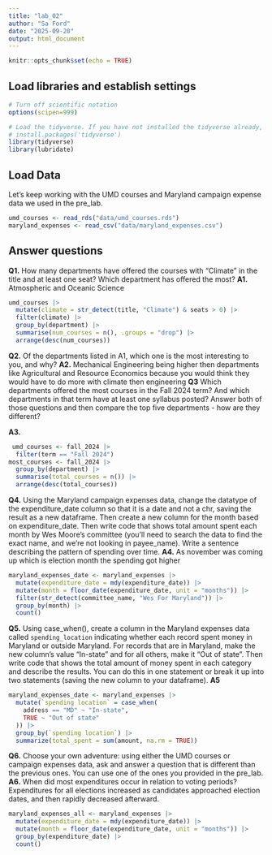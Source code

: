 ```yaml
---
title: "lab_02"
author: "Sa Ford"
date: "2025-09-20"
output: html_document
---
```


```r
knitr::opts_chunk$set(echo = TRUE)
```

## Load libraries and establish settings

```r
# Turn off scientific notation
options(scipen=999)

# Load the tidyverse. If you have not installed the tidyverse already, remove the # from the next line and run it first.  
# install.packages('tidyverse')
library(tidyverse)
library(lubridate)
```

## Load Data

Let's keep working with the UMD courses and Maryland campaign expense data we used in the pre_lab.

```r
umd_courses <- read_rds("data/umd_courses.rds")
maryland_expenses <- read_csv("data/maryland_expenses.csv")
```

## Answer questions

**Q1.** How many departments have offered the courses with "Climate" in the title and at least one seat? Which department has offered the most? **A1.**
Atmospheric and Oceanic Science
```r
umd_courses |>
  mutate(climate = str_detect(title, "Climate") & seats > 0) |>
  filter(climate) |>
  group_by(department) |>
  summarise(num_courses = n(), .groups = "drop") |>
  arrange(desc(num_courses))
```

**Q2.** Of the departments listed in A1, which one is the most interesting to you, and why? **A2.**
Mechanical Engineering being higher then departments like Agricultural and Resource Economics because you would think they would have to do more with climate then engineering
**Q3** Which departments offered the most courses in the Fall 2024 term? And which departments in that term have at least one syllabus posted? Answer both of those questions and then compare the top five departments - how are they different?

**A3.**

```r
 umd_courses <- fall_2024 |> 
  filter(term == "Fall 2024")
most_courses <- fall_2024 |>
  group_by(department) |>
  summarise(total_courses = n()) |>
  arrange(desc(total_courses))

```
**Q4.** Using the Maryland campaign expenses data, change the datatype of the expenditure_date column so that it is a date and not a chr, saving the result as a new dataframe. Then create a new column for the month based on expenditure_date. Then write code that shows total amount spent each month by Wes Moore's committee (you'll need to search the data to find the exact name, and we're not looking in payee_name). Write a sentence describing the pattern of spending over time.
**A4.** As november was coming up which is election month the spending got higher

```r
maryland_expenses_date <- maryland_expenses |> 
  mutate(expenditure_date = mdy(expenditure_date)) |> 
  mutate(month = floor_date(expenditure_date, unit = "months")) |>
  filter(str_detect(committee_name, "Wes For Maryland")) |>
  group_by(month) |>
  count()
```

**Q5.** Using case_when(), create a column in the Maryland expenses data called `spending_location` indicating whether each record spent money in Maryland or outside Maryland. For records that are in Maryland, make the new column's value "In-state" and for all others, make it "Out of state". Then write code that shows the total amount of money spent in each category and describe the results. You can do this in one statement or break it up into two statements (saving the new column to your dataframe). **A5**

```r
maryland_expenses_date <- maryland_expenses |>
  mutate(`spending location` = case_when(
    address == "MD" ~ "In-state",
    TRUE ~ "Out of state"
  )) |>
  group_by(`spending location`) |>
  summarize(total_spent = sum(amount, na.rm = TRUE))
```

**Q6.** Choose your own adventure: using either the UMD courses or campaign expenses data, ask and answer a question that is different than the previous ones. You can use one of the ones you provided in the pre_lab.
**A6.**
When did most expenditures occur in relation to voting periods?
Expenditures for all elections increased as candidates approached election dates, and then rapidly decreased afterward.
```r
maryland_expenses_all <- maryland_expenses |> 
  mutate(expenditure_date = mdy(expenditure_date)) |>
  mutate(month = floor_date(expenditure_date, unit = "months")) |>
  group_by(expenditure_date) |>
  count()
  
```
